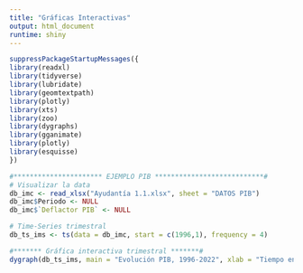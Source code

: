 ```yaml
---
title: "Gráficas Interactivas"
output: html_document
runtime: shiny
---
```



```r
suppressPackageStartupMessages({
library(readxl)
library(tidyverse)
library(lubridate)
library(geomtextpath)
library(plotly)
library(xts)
library(zoo)
library(dygraphs)
library(gganimate)
library(plotly)
library(esquisse)
})

#********************** EJEMPLO PIB ***************************#
# Visualizar la data
db_imc <- read_xlsx("Ayudantía 1.1.xlsx", sheet = "DATOS PIB")
db_imc$Periodo <- NULL
db_imc$`Deflactor PIB` <- NULL

# Time-Series trimestral
db_ts_ims <- ts(data = db_imc, start = c(1996,1), frequency = 4)

#******* Gráfica interactiva trimestral *******#
dygraph(db_ts_ims, main = "Evolución PIB, 1996-2022", xlab = "Tiempo en Trimestres", ylab = "Miles de Pesos")

```